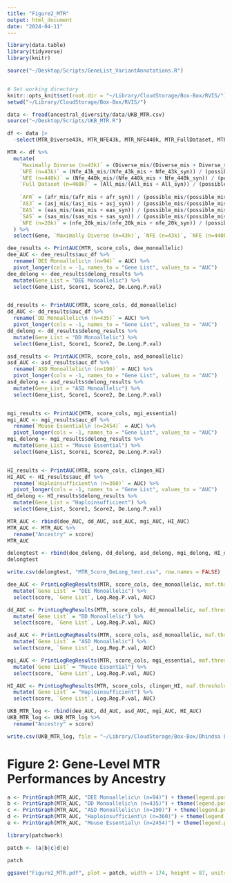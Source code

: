 ```yaml
---
title: "Figure2_MTR"
output: html_document
date: "2024-04-11"
---
```


```r
library(data.table)
library(tidyverse)
library(knitr)

source("~/Desktop/Scripts/GeneList_VariantAnnotations.R")


# Set working directory
knitr::opts_knit$set(root.dir = "~/Library/CloudStorage/Box-Box/RVIS/")
setwd("~/Library/CloudStorage/Box-Box/RVIS/")
```

```r
data <- fread(ancestral_diversity/data/UKB_MTR.csv)
source("~/Desktop/Scripts/UKB_MTR.R")
```

```r
df <- data |>
  -select(MTR_Diverse43k, MTR_NFE43k, MTR_NFE440k, MTR_FullDataset, MTR_AFR, MTR_ASJ, MTR_EAS, MTR_SAS, MTR_NFE20k)
```

```r
MTR <- df %>%
  mutate(
    `Maximally Diverse (n=43k)` = (Diverse_mis/(Diverse_mis + Diverse_syn)) / (possible_mis/(possible_mis + possible_syn)),
    `NFE (n=43k)` = (Nfe_43k_mis/(Nfe_43k_mis + Nfe_43k_syn)) / (possible_mis/(possible_mis + possible_syn)),
    `NFE (n=440k)` = (Nfe_440k_mis/(Nfe_440k_mis + Nfe_440k_syn)) / (possible_mis/(possible_mis + possible_syn)),
    `Full Dataset (n=460k)` = (All_mis/(All_mis + All_syn)) / (possible_mis/(possible_mis + possible_syn)),
    
    `AFR` = (afr_mis/(afr_mis + afr_syn)) / (possible_mis/(possible_mis + possible_syn)),
    `ASJ` = (asj_mis/(asj_mis + asj_syn)) / (possible_mis/(possible_mis + possible_syn)),
    `EAS` = (eas_mis/(eas_mis + eas_syn)) / (possible_mis/(possible_mis + possible_syn)),
    `SAS` = (sas_mis/(sas_mis + sas_syn)) / (possible_mis/(possible_mis + possible_syn)),
    `NFE (n=20k)` = (nfe_20k_mis/(nfe_20k_mis + nfe_20k_syn)) / (possible_mis/(possible_mis + possible_syn))
  ) %>% 
  select(Gene, `Maximally Diverse (n=43k)`, `NFE (n=43k)`, `NFE (n=440k)`, `Full Dataset (n=460k)`, `AFR`, `ASJ`, `EAS`, `SAS`, `NFE (n=20k)`)
```


```r
dee_results <- PrintAUC(MTR, score_cols, dee_monoallelic)
dee_AUC <- dee_results$auc_df %>% 
  rename(`DEE Monoallelic\n (n=94)` = AUC) %>% 
  pivot_longer(cols = -1, names_to = "Gene List", values_to = "AUC")
dee_delong <- dee_results$delong_results %>% 
  mutate(Gene_List = "DEE Monoallelic") %>% 
  select(Gene_List, Score1, Score2, De.Long.P.val)


dd_results <- PrintAUC(MTR, score_cols, dd_monoallelic)
dd_AUC <- dd_results$auc_df %>% 
  rename(`DD Monoallelic\n (n=435)` = AUC) %>% 
  pivot_longer(cols = -1, names_to = "Gene List", values_to = "AUC")
dd_delong <- dd_results$delong_results %>% 
  mutate(Gene_List = "DD Monoallelic") %>% 
  select(Gene_List, Score1, Score2, De.Long.P.val)

asd_results <- PrintAUC(MTR, score_cols, asd_monoallelic)
asd_AUC <- asd_results$auc_df %>% 
  rename(`ASD Monoallelic\n (n=190)` = AUC) %>% 
  pivot_longer(cols = -1, names_to = "Gene List", values_to = "AUC")
asd_delong <- asd_results$delong_results %>% 
  mutate(Gene_List = "ASD Monoallelic") %>% 
  select(Gene_List, Score1, Score2, De.Long.P.val)


mgi_results <- PrintAUC(MTR, score_cols, mgi_essential)
mgi_AUC <- mgi_results$auc_df %>% 
  rename(`Mouse Essential\n (n=2454)` = AUC) %>% 
  pivot_longer(cols = -1, names_to = "Gene List", values_to = "AUC")
mgi_delong <- mgi_results$delong_results %>% 
  mutate(Gene_List = "Mouse Essential") %>% 
  select(Gene_List, Score1, Score2, De.Long.P.val)


HI_results <- PrintAUC(MTR, score_cols, clingen_HI)
HI_AUC <- HI_results$auc_df %>% 
  rename(`Haploinsufficient\n (n=360)` = AUC) %>% 
  pivot_longer(cols = -1, names_to = "Gene List", values_to = "AUC")
HI_delong <- HI_results$delong_results %>% 
  mutate(Gene_List = "Haploinsufficient") %>% 
  select(Gene_List, Score1, Score2, De.Long.P.val)
```

```r
MTR_AUC <- rbind(dee_AUC, dd_AUC, asd_AUC, mgi_AUC, HI_AUC)
MTR_AUC <- MTR_AUC %>% 
  rename("Ancestry" = score)
MTR_AUC

delongtest <- rbind(dee_delong, dd_delong, asd_delong, mgi_delong, HI_delong)
delongtest

write.csv(delongtest, "MTR_Score_DeLong_test.csv", row.names = FALSE)
```

```r
dee_AUC <- PrintLogRegResults(MTR, score_cols, dee_monoallelic, maf.threshold = 0.0005) %>% 
  mutate(`Gene List` = "DEE Monoallelic") %>% 
  select(score, `Gene List`, Log.Reg.P.val, AUC)

dd_AUC <- PrintLogRegResults(MTR, score_cols, dd_monoallelic, maf.threshold = 0.0005) %>% 
  mutate(`Gene List` = "DD Monoallelic") %>% 
  select(score, `Gene List`, Log.Reg.P.val, AUC)

asd_AUC <- PrintLogRegResults(MTR, score_cols, asd_monoallelic, maf.threshold = 0.0005) %>% 
  mutate(`Gene List` = "ASD Monoallelic") %>% 
  select(score, `Gene List`, Log.Reg.P.val, AUC)

mgi_AUC <- PrintLogRegResults(MTR, score_cols, mgi_essential, maf.threshold = 0.0005) %>% 
  mutate(`Gene List` = "Mouse Essential") %>% 
  select(score, `Gene List`, Log.Reg.P.val, AUC)

HI_AUC <- PrintLogRegResults(MTR, score_cols, clingen_HI, maf.threshold = 0.0005) %>% 
  mutate(`Gene List` = "Haploinsufficient") %>% 
  select(score, `Gene List`, Log.Reg.P.val, AUC)
```

```r
UKB_MTR_log <- rbind(dee_AUC, dd_AUC, asd_AUC, mgi_AUC, HI_AUC)
UKB_MTR_log <- UKB_MTR_log %>% 
  rename("Ancestry" = score)
```

```r
write.csv(UKB_MTR_log, file = "~/Library/CloudStorage/Box-Box/Dhindsa Lab/RVIS/UKB_MTR_log_regression.csv")
```

# Figure 2: Gene-Level MTR Performances by Ancestry
```r
a <- PrintGraph(MTR_AUC, "DEE Monoallelic\n (n=94)") + theme(legend.position = "none") 
b <- PrintGraph(MTR_AUC, "DD Monoallelic\n (n=435)") + theme(legend.position = "none") + labs(y = "")
c <- PrintGraph(MTR_AUC, "ASD Monoallelic\n (n=190)") + theme(legend.position = "none") + labs(y = "")
d <- PrintGraph(MTR_AUC, "Haploinsufficient\n (n=360)") + theme(legend.position = "none") + labs(y = "")
e <- PrintGraph(MTR_AUC, "Mouse Essential\n (n=2454)") + theme(legend.position = "none") + labs(y = "")

library(patchwork)

patch <- (a|b|c|d|e)

patch
```

```r
ggsave("Figure2_MTR.pdf", plot = patch, width = 174, height = 87, units = "mm")
```

